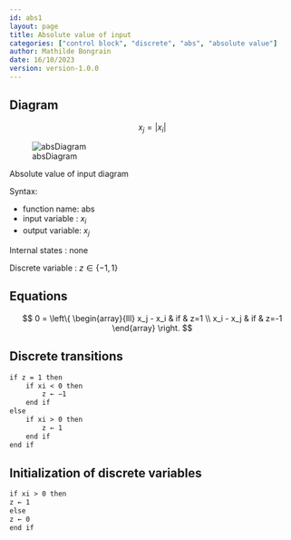 ```yaml
---
id: abs1
layout: page
title: Absolute value of input
categories: ["control block", "discrete", "abs", "absolute value"]
author: Mathilde Bongrain
date: 16/10/2023
version: version-1.0.0
---
```


## Diagram

$$ x_j = |x_i | $$

![absDiagram](absDiagram.svg)

::: {.figure-caption}
Absolute value of input diagram
:::

Syntax:  

- function name: abs
- input variable : $x_i$
- output variable: $x_j$

Internal states : none

Discrete variable : $z \in \{-1,1\}$

## Equations

$$
0 = \left\{
    \begin{array}{lll}
        x_j - x_i & if & z=1 \\
        x_i - x_j & if & z=-1
    \end{array}
\right.
$$

## Discrete transitions

```default
if z = 1 then
    if xi < 0 then
        z ← −1
    end if
else
    if xi > 0 then
        z ← 1
    end if
end if
```

## Initialization of discrete variables

```default
if xi > 0 then
z ← 1
else
z ← 0
end if
```

